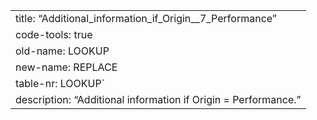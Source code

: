 ---
title: "Additional_information_if_Origin__7_Performance"
code-tools: true
old-name: LOOKUP
new-name: REPLACE
table-nr: LOOKUP`
description: "Additional information if Origin = Performance."
---